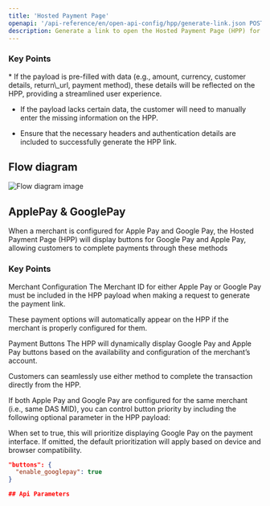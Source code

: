 ```yaml
---
title: 'Hosted Payment Page'
openapi: '/api-reference/en/open-api-config/hpp/generate-link.json POST /api/v1/server-to-server-interface/hpp/generate/link'
description: Generate a link to open the Hosted Payment Page (HPP) for capturing transactions.
---
```


### Key Points

<Info>
  * If the payload is pre-filled with data (e.g., amount, currency, customer details, return\_url, payment method), these details will be reflected on the HPP, providing a streamlined user experience.

  * If the payload lacks certain data, the customer will need to manually enter the missing information on the HPP.

  * Ensure that the necessary headers and authentication details are included to successfully generate the HPP link.
</Info>

## Flow diagram

![Flow diagram image](/images/timeline-diagram/flows-API-HPP.svg)

## ApplePay & GooglePay

When a merchant is configured for Apple Pay and Google Pay, the Hosted Payment Page (HPP) will display buttons for Google Pay and Apple Pay, allowing customers to complete payments through these methods

### Key Points

<Info>
Merchant Configuration
The Merchant ID for either Apple Pay or Google Pay must be included in the HPP payload when making a request to generate the payment link.

These payment options will automatically appear on the HPP if the merchant is properly configured for them.

Payment Buttons
The HPP will dynamically display Google Pay and Apple Pay buttons based on the availability and configuration of the merchant’s account.

Customers can seamlessly use either method to complete the transaction directly from the HPP.

If both Apple Pay and Google Pay are configured for the same merchant (i.e., same DAS MID), you can control button priority by including the following optional parameter in the HPP payload:

When set to true, this will prioritize displaying Google Pay on the payment interface. If omitted, the default prioritization will apply based on device and browser compatibility.

</Info>

```json
"buttons": {
  "enable_googlepay": true
}

## Api Parameters